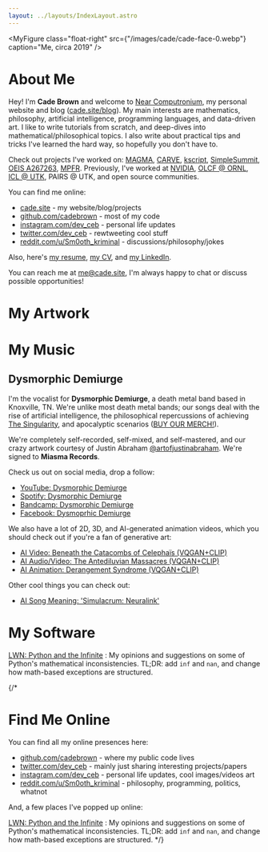 ```yaml
---
layout: ../layouts/IndexLayout.astro
---
```



<MyFigure
  class="float-right"
  src={"/images/cade/cade-face-0.webp"}
  caption="Me, circa 2019"
/>

# About Me

Hey! I'm **Cade Brown** and welcome to [Near Computronium](/), my personal website and blog ([cade.site/blog](/blog)). My main interests are mathematics, philosophy, artificial intelligence, programming languages, and data-driven art. I like to write tutorials from scratch, and deep-dives into mathematical/philosophical topics. I also write about practical tips and tricks I've learned the hard way, so hopefully you don't have to.

Check out projects I've worked on: [MAGMA](https://icl.utk.edu/magma/), [CARVE](https://carve.cade.site), [kscript](https://kscript.org), [SimpleSummit](https://simplesummit.github.io/blog/fractalexplorer), [OEIS A267263](https://oeis.org/A267263), [MPFR](https://mpfr.org). Previously, I've worked at [NVIDIA](https://www.nvidia.com/en-us/), [OLCF @ ORNL](https://www.olcf.ornl.gov/), [ICL @ UTK](https://icl.utk.edu/about), PAIRS @ UTK, and open source communities.

You can find me online:

- [cade.site](https://cade.site) - my website/blog/projects
- [github.com/cadebrown](https://github.com/cadebrown) - most of my code
- [instagram.com/dev_ceb](https://instagram.com/dev_ceb) - personal life updates
- [twitter.com/dev_ceb](https://twitter.com/dev_ceb) - rewtweeting cool stuff
- [reddit.com/u/Sm0oth_kriminal](https://reddit.com/u/Sm0oth_kriminal) - discussions/philosophy/jokes

Also, here's [my resume](/resume), [my CV](/cv), and [my LinkedIn](https://www.linkedin.com/in/cade-brown/).

You can reach me at [me@cade.site](mailto:me@cade.site), I'm always happy to chat or discuss possible opportunities!

<div style="clear: both;"/>

# My Artwork

<MyFigure
  class="full"
  alt="StableDiffusion printable posters (32x24in)"
  src="/images/stable-diffusion/posters-3x3.webp"
/>

<MyFigure
  class="float-left"
  alt="Artwork: The Great And Terrible War"
  src="/images/dysmorphic/DDTGATW.webp"
  href="https://dysmorphicdemiurge.bandcamp.com/album/the-great-and-terrible-war-2"
/>

<MyFigure
  style="clear: both;"
  class="float-left"
  alt="Artwork: DEREALIZATION"
  src="/images/dysmorphic/DDD.webp"
  href="https://dysmorphicdemiurge.bandcamp.com/album/derealization"
/>

# My Music

## Dysmorphic Demiurge

I'm the vocalist for **Dysmorphic Demiurge**, a death metal band based in Knoxville, TN. We're unlike most death metal bands; our songs deal with the rise of artificial intelligence, the philosophical repercussions of achieving [The Singularity](https://en.wikipedia.org/wiki/Technological_singularity), and apocalyptic scenarios ([BUY OUR MERCH!](https://miasmarecords.com/collections/dysmorphic-demiurge)).

We're completely self-recorded, self-mixed, and self-mastered, and our crazy artwork courtesy of Justin Abraham [@artofjustinabraham](https://www.instagram.com/artofjustinabraham). We're signed to **Miasma Records**.

Check us out on social media, drop a follow:
  
  * [YouTube: Dysmorphic Demiurge](https://www.youtube.com/watch?v=UNTbP-NvcyE)
  * [Spotify: Dysmorphic Demiurge](https://open.spotify.com/artist/2NM6WS7JFttSBNyZH2Bv5t)
  * [Bandcamp: Dysmorphic Demiurge](https://dysmorphicdemiurge.bandcamp.com/)
  * [Facebook: Dysmoprhic Demiurge](https://www.facebook.com/DysmorphicDemiurge/)

We also have a lot of 2D, 3D, and AI-generated animation videos, which you should check out if you're a fan of generative art:

  * [AI Video: Beneath the Catacombs of Celephaïs (VQGAN+CLIP)](https://www.youtube.com/watch?v=wWBboUDMPw4)
  * [AI Audio/Video: The Antediluvian Massacres (VQGAN+CLIP)](https://www.youtube.com/watch?v=zfiS3b4mlZs)
  * [AI Animation: Derangement Syndrome (VQGAN+CLIP)](https://www.youtube.com/watch?v=QDMUjin1kQM)

Other cool things you can check out:

  * [AI Song Meaning: 'Simulacrum: Neuralink'](https://www.songtell.com/dysmorphic-demiurge/simulacrum-neuralink)

<div style="clear: both;"/>

# My Software

[LWN: Python and the Infinite](https://lwn.net/Articles/833624/)
: My opinions and suggestions on some of Python's mathematical inconsistencies. TL;DR: add `inf` and `nan`, and change how math-based exceptions are structured.


{/*

# Find Me Online

You can find all my online presences here:

- [github.com/cadebrown](https://github.com/cadebrown) - where my public code lives
- [twitter.com/dev_ceb](https://twitter.com/dev_ceb) - mainly just sharing interesting projects/papers
- [instagram.com/dev_ceb](https://instagram.com/dev_ceb) - personal life updates, cool images/videos art
- [reddit.com/u/Sm0oth_kriminal](https://reddit.com/u/Sm0oth_kriminal) - philosophy, programming, politics, whatnot

And, a few places I've popped up online:

[LWN: Python and the Infinite](https://lwn.net/Articles/833624/)
: My opinions and suggestions on some of Python's mathematical inconsistencies. TL;DR: add `inf` and `nan`, and change how math-based exceptions are structured.
*/}
